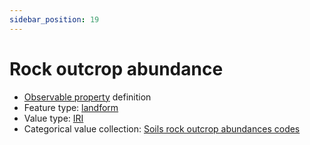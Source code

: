 ```yaml
---
sidebar_position: 19
---
```



# Rock outcrop abundance

- [Observable property](/viewers/dawe-vocabs?uri=https://linked.data.gov.au/def/test/dawe-cv/fc03df84-7ac9-47c6-9b7b-1da3dcb36364) definition
- Feature type: [landform](http://linked.data.gov.au/def/tern-cv/2cf3ed29-440e-4a50-9bbc-5aab30df9fcd)
- Value type: [IRI](https://w3id.org/tern/ontologies/tern/IRI)
- Categorical value collection: [Soils rock outcrop abundances codes](/viewers/dawe-vocabs?uri=https://linked.data.gov.au/def/test/dawe-cv/c06f57b7-fde3-47c6-b410-8db0ec7e68e1)

<Example protocolModule="plot-soil-description" observableProperty="https://linked.data.gov.au/def/test/dawe-cv/fc03df84-7ac9-47c6-9b7b-1da3dcb36364" />
